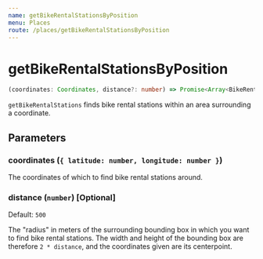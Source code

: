 ```yaml
---
name: getBikeRentalStationsByPosition
menu: Places
route: /places/getBikeRentalStationsByPosition
---
```


# getBikeRentalStationsByPosition

```typescript
(coordinates: Coordinates, distance?: number) => Promise<Array<BikeRentalStation>>
```

`getBikeRentalStations` finds bike rental stations within an area surrounding a coordinate.

## Parameters

### coordinates (`{ latitude: number, longitude: number }`)
The coordinates of which to find bike rental stations around.

### distance (`number`) [Optional]
Default: `500`

The "radius" in meters of the surrounding bounding box in which you want to find bike rental stations.
The width and height of the bounding box are therefore `2 * distance`, and the coordinates given are its centerpoint.
